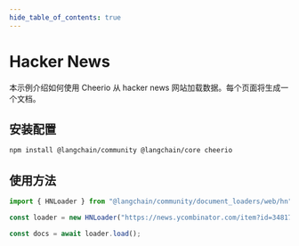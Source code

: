 ```yaml
---
hide_table_of_contents: true
---
```


# Hacker News

本示例介绍如何使用 Cheerio 从 hacker news 网站加载数据。每个页面将生成一个文档。

## 安装配置

```bash npm2yarn
npm install @langchain/community @langchain/core cheerio
```

## 使用方法

```typescript
import { HNLoader } from "@langchain/community/document_loaders/web/hn";

const loader = new HNLoader("https://news.ycombinator.com/item?id=34817881");

const docs = await loader.load();
```